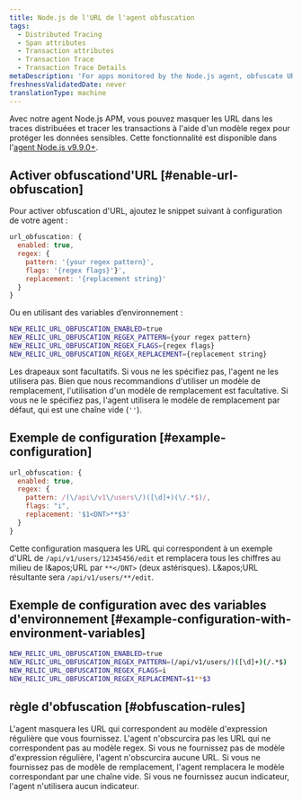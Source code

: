 ```yaml
---
title: Node.js de l'URL de l'agent obfuscation
tags:
  - Distributed Tracing
  - Span attributes
  - Transaction attributes
  - Transaction Trace
  - Transaction Trace Details
metaDescription: 'For apps monitored by the Node.js agent, obfuscate URLS in distributed traces and transaction traces with a regex pattern that protects sensitive data.'
freshnessValidatedDate: never
translationType: machine
---
```


Avec notre agent Node.js APM, vous pouvez masquer les URL dans les traces distribuées et tracer les transactions à l&apos;aide d&apos;un modèle regex pour protéger les données sensibles. Cette fonctionnalité est disponible dans l&apos;[agent Node.js v9.9.0+](/docs/release-notes/agent-release-notes/nodejs-release-notes/).

## Activer obfuscationd&apos;URL [#enable-url-obfuscation]

Pour activer obfuscation d&apos;URL, ajoutez le snippet suivant à configuration de votre agent :

```js
url_obfuscation: {
  enabled: true,
  regex: {
    pattern: '{your regex pattern}',
    flags: '{regex flags}'}',
    replacement: '{replacement string}'
  }
}

```

Ou en utilisant des variables d’environnement :

```bash
NEW_RELIC_URL_OBFUSCATION_ENABLED=true
NEW_RELIC_URL_OBFUSCATION_REGEX_PATTERN={your regex pattern}
NEW_RELIC_URL_OBFUSCATION_REGEX_FLAGS={regex flags}
NEW_RELIC_URL_OBFUSCATION_REGEX_REPLACEMENT={replacement string}

```

Les drapeaux sont facultatifs. Si vous ne les spécifiez pas, l&apos;agent ne les utilisera pas. Bien que nous recommandions d&apos;utiliser un modèle de remplacement, l&apos;utilisation d&apos;un modèle de remplacement est facultative. Si vous ne le spécifiez pas, l&apos;agent utilisera le modèle de remplacement par défaut, qui est une chaîne vide (`''`).

## Exemple de configuration [#example-configuration]

```js
url_obfuscation: {
  enabled: true,
  regex: {
    pattern: /(\/api\/v1\/users\/)([\d]+)(\/.*$)/,
    flags: "i",
    replacement: '$1<DNT>**$3'
  }
}

```

Cette configuration masquera les URL qui correspondent à un exemple d&apos;URL de `/api/v1/users/12345456/edit` et remplacera tous les chiffres au milieu de l&amp;apos;URL par `**</DNT>` (deux astérisques). L&amp;apos;URL résultante sera `/api/v1/users/**/edit`.

## Exemple de configuration avec des variables d&apos;environnement [#example-configuration-with-environment-variables]

```bash
NEW_RELIC_URL_OBFUSCATION_ENABLED=true
NEW_RELIC_URL_OBFUSCATION_REGEX_PATTERN=(/api/v1/users/)([\d]+)(/.*$)
NEW_RELIC_URL_OBFUSCATION_REGEX_FLAGS=i
NEW_RELIC_URL_OBFUSCATION_REGEX_REPLACEMENT=$1**$3

```

## règle d&apos;obfuscation [#obfuscation-rules]

L&apos;agent masquera les URL qui correspondent au modèle d&apos;expression régulière que vous fournissez. L&apos;agent n&apos;obscurcira pas les URL qui ne correspondent pas au modèle regex. Si vous ne fournissez pas de modèle d&apos;expression régulière, l&apos;agent n&apos;obscurcira aucune URL. Si vous ne fournissez pas de modèle de remplacement, l&apos;agent remplacera le modèle correspondant par une chaîne vide. Si vous ne fournissez aucun indicateur, l&apos;agent n&apos;utilisera aucun indicateur.